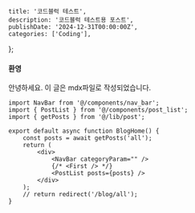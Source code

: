     title: '코드블럭 테스트',
    description: '코드블럭 테스트용 포스트',
    publishDate: '2024-12-31T00:00:00Z',
    categories: ['Coding'],
};

#### 환영

안녕하세요. 이 글은 mdx파일로 작성되었습니다.

```tsx title="Title" showLineNumbers {3}
import NavBar from '@/components/nav_bar';
import { PostList } from '@/components/post_list';
import { getPosts } from '@/lib/post';

export default async function BlogHome() {
    const posts = await getPosts('all');
    return (
        <div>
            <NavBar categoryParam="" />
            {/* <First /> */}
            <PostList posts={posts} />
        </div>
    );
    // return redirect('/blog/all');
}
```
